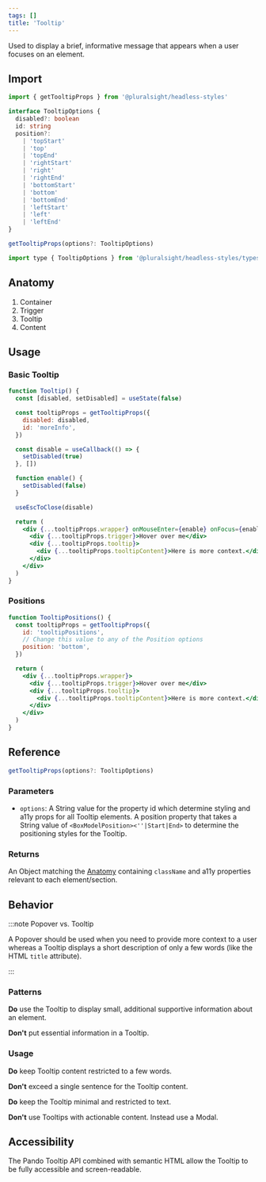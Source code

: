 ```yaml
---
tags: []
title: 'Tooltip'
---
```



<p className="size-xxl">
  Used to display a brief, informative message that appears when a user focuses
  on an element.
</p>

<DocsLinkBar
  github="https://github.com/pluralsight/pando/tree/main/packages/headless-styles/src/components/Tooltip"
  figma="https://www.figma.com/file/ZmH4XsZS5WnKeo28ylM5x1/Pando-UI-kit-(Web)?node-id=1214%3A50560&t=YLA3FBYLefNvfeuf-0"
/>

## Import

```javascript
import { getTooltipProps } from '@pluralsight/headless-styles'
```

```typescript
interface TooltipOptions {
  disabled?: boolean
  id: string
  position?:
    | 'topStart'
    | 'top'
    | 'topEnd'
    | 'rightStart'
    | 'right'
    | 'rightEnd'
    | 'bottomStart'
    | 'bottom'
    | 'bottomEnd'
    | 'leftStart'
    | 'left'
    | 'leftEnd'
}

getTooltipProps(options?: TooltipOptions)
```

```javascript
import type { TooltipOptions } from '@pluralsight/headless-styles/types'
```

## Anatomy

1. Container
2. Trigger
3. Tooltip
4. Content

## Usage

### Basic Tooltip

```jsx live
function Tooltip() {
  const [disabled, setDisabled] = useState(false)

  const tooltipProps = getTooltipProps({
    disabled: disabled,
    id: 'moreInfo',
  })

  const disable = useCallback(() => {
    setDisabled(true)
  }, [])

  function enable() {
    setDisabled(false)
  }

  useEscToClose(disable)

  return (
    <div {...tooltipProps.wrapper} onMouseEnter={enable} onFocus={enable}>
      <div {...tooltipProps.trigger}>Hover over me</div>
      <div {...tooltipProps.tooltip}>
        <div {...tooltipProps.tooltipContent}>Here is more context.</div>
      </div>
    </div>
  )
}
```

### Positions

```jsx live
function TooltipPositions() {
  const tooltipProps = getTooltipProps({
    id: 'tooltipPositions',
    // Change this value to any of the Position options
    position: 'bottom',
  })

  return (
    <div {...tooltipProps.wrapper}>
      <div {...tooltipProps.trigger}>Hover over me</div>
      <div {...tooltipProps.tooltip}>
        <div {...tooltipProps.tooltipContent}>Here is more context.</div>
      </div>
    </div>
  )
}
```

## Reference

```typescript
getTooltipProps(options?: TooltipOptions)
```

### Parameters

- `options`: A String value for the property id which determine styling and a11y props for all Tooltip elements. A position property that takes a String value of `<BoxModelPosition><''|Start|End>` to determine the positioning styles for the Tooltip.

### Returns

An Object matching the [Anatomy](#anatomy) containing `className` and a11y properties relevant to each element/section.

## Behavior

:::note Popover vs. Tooltip

A Popover should be used when you need to provide more context to a user whereas a Tooltip displays a short description of only a few words (like the HTML `title` attribute).

:::

### Patterns

**Do** use the Tooltip to display small, additional supportive information about an element.

**Don't** put essential information in a Tooltip.

### Usage

**Do** keep Tooltip content restricted to a few words.

**Don't** exceed a single sentence for the Tooltip content.

**Do** keep the Tooltip minimal and restricted to text.

**Don't** use Tooltips with actionable content. Instead use a Modal.

## Accessibility

The Pando Tooltip API combined with semantic HTML allow the Tooltip to be fully accessible and screen-readable.
